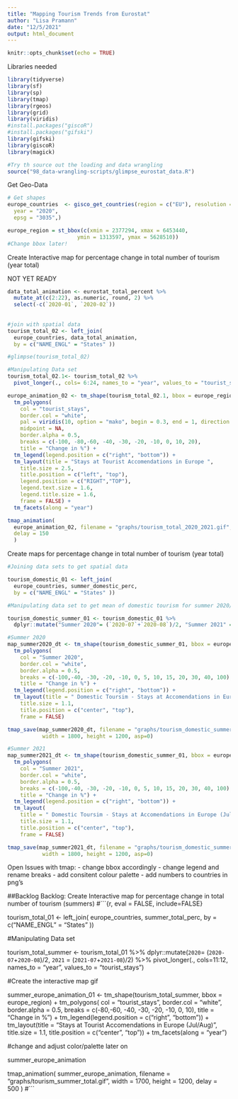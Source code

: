 ```yaml
---
title: "Mapping Tourism Trends from Eurostat"
author: "Lisa Pramann"
date: "12/5/2021"
output: html_document
---
```


```r
knitr::opts_chunk$set(echo = TRUE)
```

Libraries needed
```r

library(tidyverse)
library(sf)
library(sp)
library(tmap)
library(rgeos)
library(grid)
library(viridis)
#install.packages("giscoR")
#install.packages("gifski")
library(gifski)
library(giscoR)
library(magick)
```

```r
#Try th source out the loading and data wrangling
source("98_data-wrangling-scripts/glimpse_eurostat_data.R")
```


Get Geo-Data
```r
# Get shapes
europe_countries  <- gisco_get_countries(region = c("EU"), resolution = "3",
  year = "2020",
  epsg = "3035",)

europe_region = st_bbox(c(xmin = 2377294, xmax = 6453440,
                      ymin = 1313597, ymax = 5628510))
#Change bbox later!
```



Create Interactive map for percentage change in total number of tourism (year total)

NOT YET READY 
```r

data_total_animation <- eurostat_total_percent %>% 
  mutate_at(c(2:22), as.numeric, round, 2) %>% 
  select(-c(`2020-01`, `2020-02`))
  
  
#join with spatial data
tourism_total_02 <- left_join( 
  europe_countries, data_total_animation,
  by = c("NAME_ENGL" = "States" ))

#glimpse(tourism_total_02)

#Manipulating Data set 
tourism_total_02.1<- tourism_total_02 %>%
  pivot_longer(., cols= 6:24, names_to = "year", values_to = "tourist_stays")

europe_animation_02 <- tm_shape(tourism_total_02.1, bbox = europe_region) +
  tm_polygons(
    col = "tourist_stays",
    border.col = "white",
    pal = viridis(10, option = "mako", begin = 0.3, end = 1, direction = 1),
    midpoint = NA,
    border.alpha = 0.5,
    breaks = c(-100, -80,-60, -40, -30, -20, -10, 0, 10, 20),
    title = "Change in %") +
  tm_legend(legend.position = c("right", "bottom")) +
  tm_layout(title = "Stays at Tourist Accomendations in Europe ",
    title.size = 2.5,
    title.position = c("left", "top"),
    legend.position = c("RIGHT","TOP"),
    legend.text.size = 1.6, 
    legend.title.size = 1.6,
    frame = FALSE) +
  tm_facets(along = "year")

tmap_animation(
  europe_animation_02, filename = "graphs/tourism_total_2020_2021.gif", width = 1700, height = 1500,
  delay = 150
  )

```

Create maps for percentage change in total number of tourism (year total)
```r

#Joining data sets to get spatial data 

tourism_domestic_01 <- left_join( 
  europe_countries, summer_domestic_perc,
  by = c("NAME_ENGL" = "States" ))

#Manipulating data set to get mean of domestic tourism for summer 2020/2021 

tourism_domestic_summer_01 <- tourism_domestic_01 %>% 
  dplyr::mutate("Summer 2020"= (`2020-07`+`2020-08`)/2, "Summer 2021" = (`2021-07`+`2021-08`)/2)
```

```r
#Summer 2020
map_summer2020_dt <- tm_shape(tourism_domestic_summer_01, bbox = europe_region) +
  tm_polygons(
    col = "Summer 2020",
    border.col = "white",
    border.alpha = 0.5,
    breaks = c(-100,-40, -30, -20, -10, 0, 5, 10, 15, 20, 30, 40, 100),
    title = "Change in %") +
  tm_legend(legend.position = c("right", "bottom")) +
  tm_layout(title = " Domestic Toursim - Stays at Accomendations in Europe (Jul/Aug 2020)",
    title.size = 1.1,
    title.position = c("center", "top"),
    frame = FALSE)

tmap_save(map_summer2020_dt, filename = "graphs/tourism_domestic_summer2020.png", 
           width = 1800, height = 1200, asp=0)


```

```r
#Summer 2021
map_summer2021_dt <- tm_shape(tourism_domestic_summer_01, bbox = europe_region) +
  tm_polygons(
    col = "Summer 2021",
    border.col = "white",
    border.alpha = 0.5,
    breaks = c(-100,-40, -30, -20, -10, 0, 5, 10, 15, 20, 30, 40, 100),
    title = "Change in %") +
  tm_legend(legend.position = c("right", "bottom")) +
  tm_layout(
    title = " Domestic Toursim - Stays at Accomendations in Europe (Jul/Aug 2021)",
    title.size = 1.1,
    title.position = c("center", "top"),
    frame = FALSE)

tmap_save(map_summer2021_dt, filename = "graphs/tourism_domestic_summer2021.png", 
           width = 1800, height = 1200, asp=0)


```

Open Issues with tmap:
- change bbox accordingly 
- change legend and rename breaks 
- add consitent colour palette 
- add numbers to countries in png's 


##Backlog 
Backlog: Create Interactive map for percentage change in total number of tourism (summers)
#```{r, eval = FALSE, include=FALSE}


tourism_total_01 <- left_join( 
  europe_countries, summer_total_perc,
  by = c("NAME_ENGL" = "States" ))

#Manipulating Data set 

tourism_total_summer <- tourism_total_01 %>%
  dplyr::mutate(`2020`= (`2020-07`+`2020-08`)/2, `2021` = (`2021-07`+`2021-08`)/2) %>% 
  pivot_longer(., cols=11:12, names_to = "year", values_to = "tourist_stays")

#Create the interactive map gif

summer_europe_animation_01 <- tm_shape(tourism_total_summer, bbox = europe_region) +
  tm_polygons(
    col = "tourist_stays",
    border.col = "white",
    border.alpha = 0.5,
    breaks = c(-80,-60, -40, -30, -20, -10, 0, 10),
    title = "Change in %") +
  tm_legend(legend.position = c("right", "bottom")) +
  tm_layout(title = "Stays at Tourist Accomendations in Europe (Jul/Aug)",
    title.size = 1.1,
    title.position = c("center", "top")) +
  tm_facets(along = "year")

#change and adjust color/palette later on

summer_europe_animation

tmap_animation(
  summer_europe_animation, filename = "graphs/tourism_summer_total.gif", width = 1700, height = 1200,
  delay = 500 
  )
#```
